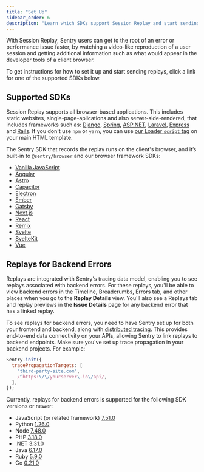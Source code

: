 ```yaml
---
title: "Set Up"
sidebar_order: 6
description: "Learn which SDKs support Session Replay and start sending replays to Sentry."
---
```


<Include name="session-replay-web-report-bug.mdx" />

With Session Replay, Sentry users can get to the root of an error or performance issue faster, by watching a video-like reproduction of a user session and getting additional information such as what would appear in the developer tools of a client browser.

To get instructions for how to set it up and start sending replays, click a link for one of the supported SDKs below.

## Supported SDKs

Session Replay supports all browser-based applications.
This includes static websites, single-page-aplications and also server-side-rendered, that includes frameworks such as:
[Django](/platforms/python/integrations/django/),
[Spring](/platforms/java/guides/spring-boot/),
[ASP.NET](/platforms/dotnet/guides/aspnetcore/),
[Laravel](/platforms/php/guides/laravel/),
[Express](/platforms/javascript/guides/express/) and
[Rails](/platforms/ruby/guides/rails/).
If you don't use `npm` or `yarn`, you can use [our Loader `script` tag](/platforms/javascript/install/loader/) on your main HTML template.

The Sentry SDK that records the replay runs on the client's browser, and it’s built-in to `@sentry/browser` and our browser framework SDKs:

- [Vanilla JavaScript](/platforms/javascript/session-replay/)
- [Angular](/platforms/javascript/guides/angular/session-replay/)
- [Astro](/platforms/javascript/guides/astro/session-replay/)
- [Capacitor](/platforms/javascript/guides/capacitor/session-replay/)
- [Electron](/platforms/javascript/guides/electron/session-replay/)
- [Ember](/platforms/javascript/guides/ember/session-replay/)
- [Gatsby](/platforms/javascript/guides/gatsby/session-replay/)
- [Next.js](/platforms/javascript/guides/nextjs/session-replay/)
- [React](/platforms/javascript/guides/react/session-replay/)
- [Remix](/platforms/javascript/guides/remix/session-replay/)
- [Svelte](/platforms/javascript/guides/svelte/session-replay/)
- [SvelteKit](/platforms/javascript/guides/sveltekit/session-replay/)
- [Vue](/platforms/javascript/guides/vue/session-replay/)

## Replays for Backend Errors

Replays are integrated with Sentry's tracing data model, enabling you to see replays associated with backend errors. For these replays, you'll be able to view backend errors in the Timeline, Breadcrumbs, Errors tab, and other places when you go to the **Replay Details** view. You'll also see a Replays tab and replay previews in the **Issue Details** page for any backend error that has a linked replay.

To see replays for backend errors, you need to have Sentry set up for both your frontend and backend, along with [distributed tracing](/product/sentry-basics/concepts/tracing/). This provides end-to-end data connectivity on your APIs, allowing Sentry to link replays to backend endpoints. Make sure you've set up trace propagation in your backend projects. For example:

```javascript
Sentry.init({
  tracePropagationTargets: [
    "third-party-site.com",
    /^https:\/\/yourserver\.io\/api/,
  ],
});
```

Currently, replays for backend errors is supported for the following SDK versions or newer:

- JavaScript (or related framework) [7.51.0](https://github.com/getsentry/sentry-javascript/releases/tag/7.51.0)
- Python [1.26.0](https://github.com/getsentry/sentry-python/releases/tag/1.26.0)
- Node [7.48.0](https://github.com/getsentry/sentry-javascript/releases/tag/7.48.0)
- PHP [3.18.0](https://github.com/getsentry/sentry-php/releases/tag/3.18.0)
- .NET [3.31.0](https://github.com/getsentry/sentry-dotnet/releases/tag/3.31.0)
- Java [6.17.0](https://github.com/getsentry/sentry-java/releases/tag/6.17.0)
- Ruby [5.9.0](https://github.com/getsentry/sentry-ruby/releases/tag/5.9.0)
- Go [0.21.0](https://github.com/getsentry/sentry-go/releases/tag/v0.21.0)
